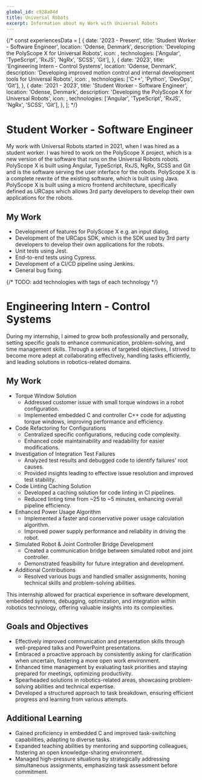 ```yaml
---
global_id: c928a04d
title: Universal Robots
excerpt: Information about my Work with Universal Robots
---
```


{/* 
const experiencesData = [
  {
    date: '2023 - Present',
    title: 'Student Worker - Software Engineer',
    location: 'Odense, Denmark',
    description: 'Developing the PolyScope X for Universal Robots',
    icon: <URIcon />,
    technologies: ['Angular', 'TypeScript', 'RxJS', 'NgRx', 'SCSS', 'Git'],
  },
  {
    date: '2023',
    title: 'Engineering Intern - Control Systems',
    location: 'Odense, Denmark',
    description:
      'Developing improved motion control and internal development tools for Universal Robots',
    icon: <URIcon />,
    technologies: ['C++', 'Python', 'DevOps', 'Git'],
  },
  {
    date: '2021 - 2023',
    title: 'Student Worker - Software Engineer',
    location: 'Odense, Denmark',
    description: 'Developing the PolyScope X for Universal Robots',
    icon: <URIcon />,
    technologies: ['Angular', 'TypeScript', 'RxJS', 'NgRx', 'SCSS', 'Git'],
  },
];
*/}


# Student Worker - Software Engineer

My work with Universal Robots started in 2021, when I was hired as a student worker. I was hired to work on the PolyScope X project, which is a new version of the software that runs on the Universal Robots robots. PolyScope X is built using Angular, TypeScript, RxJS, NgRx, SCSS and Git and is the software serving the user interface for the robots. PolyScope X is a complete rewrite of the existing software, which is built using Java. PolyScope X is built using a micro frontend architecture, specifically defined as URCaps which allows 3rd party developers to develop their own applications for the robots.

## My Work

- Development of features for PolyScope X e.g. an input dialog.
- Development of the URCaps SDK, which is the SDK used by 3rd party developers to develop their own applications for the robots.
- Unit tests using Jest.
- End-to-end tests using Cypress.
- Development of a CI/CD pipeline using Jenkins.
- General bug fixing.

{/* TODO: add technologies with tags of each technology */}

# Engineering Intern - Control Systems

During my internship, I aimed to grow both professionally and personally, setting specific goals to enhance communication, problem-solving, and time management skills. Through a series of targeted objectives, I strived to become more adept at collaborating effectively, handling tasks efficiently, and leading solutions in robotics-related domains.

## My Work


- Torque Window Solution
  - Addressed customer issue with small torque windows in a robot configuration.
  - Implemented embedded C and controller C++ code for adjusting torque windows, improving performance and efficiency.
- Code Refactoring for Configurations
  - Centralized specific configurations, reducing code complexity.
  - Enhanced code maintainability and readability for easier modifications.
- Investigation of Integration Test Failures
  - Analyzed test results and debugged code to identify failures' root causes.
  - Provided insights leading to effective issue resolution and improved test stability.
- Code Linting Caching Solution
  - Developed a caching solution for code linting in CI pipelines.
  - Reduced linting time from ~25 to ~5 minutes, enhancing overall pipeline efficiency.
- Enhanced Power Usage Algorithm
  - Implemented a faster and conservative power usage calculation algorithm.
  - Improved power supply performance and reliability in driving the robot.
- Simulated Robot & Joint Controller Bridge Development
  - Created a communication bridge between simulated robot and joint controller.
  - Demonstrated feasibility for future integration and development.
- Additional Contributions
  - Resolved various bugs and handled smaller assignments, honing technical skills and problem-solving abilities.

This internship allowed for practical experience in software development, embedded systems, debugging, optimization, and integration within robotics technology, offering valuable insights into its complexities.


## Goals and Objectives
- Effectively improved communication and presentation skills through well-prepared talks and PowerPoint presentations.
- Embraced a proactive approach by consistently asking for clarification when uncertain, fostering a more open work environment.
- Enhanced time management by evaluating task priorities and staying prepared for meetings, optimizing productivity.
- Spearheaded solutions in robotics-related areas, showcasing problem-solving abilities and technical expertise.
- Developed a structured approach to task breakdown, ensuring efficient progress and learning from various attempts.

## Additional Learning
- Gained proficiency in embedded C and improved task-switching capabilities, adapting to diverse tasks.
- Expanded teaching abilities by mentoring and supporting colleagues, fostering an open knowledge-sharing environment.
- Managed high-pressure situations by strategically addressing simultaneous assignments, emphasizing task assessment before commitment.